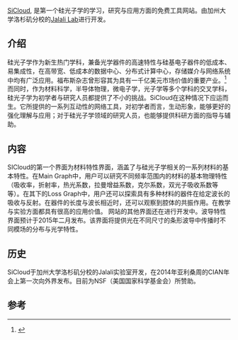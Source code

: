{{refimprove|time=2014-12-08T03:37:16+00:00}}
[https://web.archive.org/web/20160305032343/http://sicloud.org/ SiCloud], 是第一个硅光子学的学习，研究与应用方面的免费工具网站。由加州大学洛杉矶分校的[http://www.photonics.ucla.edu/ Jalali Lab]{{Wayback|url=http://www.photonics.ucla.edu/ |date=20141224191631 }}进行开发。

==介绍==

硅光子学作为新生热门学科，兼备光学器件的高速特性与硅基电子器件的低成本、易集成性，在高带宽、低成本的数据中心、分布式计算中心，存储媒介与网络系统中均有广泛应用。福布斯杂志曾形容其为具有一千亿美元市场价值的重要产业。<ref name="forbes">{{cite web|url=http://www.forbes.com/sites/joshwolfe/2012/12/13/why-ibm-and-intel-are-chasing-the-100b-opportunity-in-nanophotonics/|title=Why IBM and Intel Are Chasing the $100B Opportunity in Nanophotonics - Forbes|publisher=forbes.com|accessdate=2014-06-21|archive-date=2014-03-15|archive-url=https://web.archive.org/web/20140315040032/http://www.forbes.com/sites/joshwolfe/2012/12/13/why-ibm-and-intel-are-chasing-the-100b-opportunity-in-nanophotonics/|dead-url=no}}</ref>
而同时，作为材料科学，半导体物理，微电子学，光子学等多个学科的交叉学科，硅光子学为初学者与研究人员都提供了不小的挑战。SiCloud在这种情况下应运而生。它所提供的一系列互动性的网络工具，对初学者而言，生动形象，能够更好的强化理解与应用；对于硅光子学领域的研究人员，也能够提供科研方面的指导与辅助。

==内容==

SICloud的第一个界面为材料特性界面，涵盖了与硅光子学相关的一系列材料的基本特性。在Main Graph中，用户可以研究不同频率范围内的材料的基本物理特性（吸收率，折射率，热光系数，拉曼增益系数，克尔系数，双光子吸收系数等等）。在其下的Loss Graph中，用户还可以探索具有多种材料的器件在给定波长的吸收与反射。在器件的长度与波长相近时，还可以观察到腔体的共振作用。在教学与实验方面都具有很高的应用价值。
网站的其他界面还在进行开发中。波导特性界面预计于2015年二月发布。该界面将提供光在不同尺寸的条形波导中传播时不同模场的分布与光学特性。

==历史==
SiCloud于加州大学洛杉矶分校的Jalali实验室开发，在2014年亚利桑周的CIAN年会上第一次向外界发布。目前为NSF（美国国家科学基金会）所赞助。

==参考==
<references/>